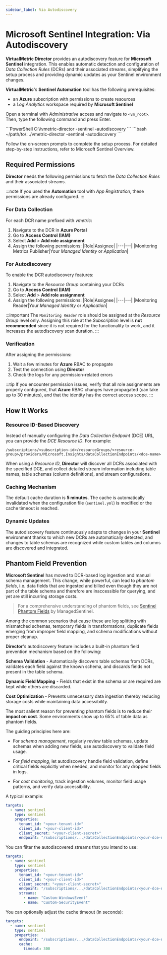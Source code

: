 ```yaml
---
sidebar_label: Via Autodiscovery
---
```


# Microsoft Sentinel Integration: Via Autodiscovery

**VirtualMetric Director** provides an autodiscovery feature for **Microsoft Sentinel** integration. This enables automatic detection and configuration of _Data Collection Rules_ (DCRs) and their associated streams, simplifying the setup process and providing dynamic updates as your Sentinel environment changes.

**VirtualMetric**'s **Sentinel Automation** tool has the following prerequisites:

- an **Azure** subscription with permissions to create resources
- a _Log Analytics_ workspace required by **Microsoft Sentinel**

Open a terminal with _Administrative_ access and navigate to `<vm_root>`. Then, type the following command and press <kb-short>Enter</kb-short>.

<Tabs>
  <TabItem value="powershell" label="PowerShell" default>
  ```PowerShell
  C:\<vm_root>\vmetric-director -sentinel -autodiscovery
  ```
  </TabItem>
  <TabItem value="bash" label="Bash">
  ```bash
  ~/path/to/<vm_root>: ./vmetric-director -sentinel -autodiscovery
  ```
  </TabItem>
</Tabs>

Follow the on-screen prompts to complete the setup process. For detailed step-by-step instructions, refer to <Topic id="sentinel-overview">Microsoft Sentinel Overview</Topic>.

## Required Permissions

**Director** needs the following permissions to fetch the _Data Collection Rules_ and their associated streams.

:::note
If you used the **Automation** tool with _App Registration_, these permissions are already configured.
:::

### For Data Collection

For each DCR name prefixed with _vmetric_:

1. Navigate to the DCR in **Azure Portal**
2. Go to **Access Control (IAM)**
3. Select **Add** > **Add role assignment**
4. Assign the following permissions:
   |Role|Assignee|
   |---|---|
   |Monitoring Metrics Publisher|Your _Managed Identity_ or _Application_|

### For Autodiscovery

To enable the DCR autodiscovery features:

1. Navigate to the _Resource Group_ containing your DCRs
2. Go to **Access Control (IAM)**
3. Select **Add** > **Add role assignment**
4. Assign the following permissions:
   |Role|Assignee|
   |---|---|
   |Monitoring Reader|Your _Managed Identity_ or _Application_|

:::important
The `Monitoring Reader` role should be assigned at the _Resource Group_ level only. Assigning this role at the _Subscription_ level is **not recommended** since it is not required for the functionality to work, and it increases the autodiscovery scan duration.
:::

### Verification

After assigning the permissions:

1. Wait a few minutes for **Azure** RBAC to propagate
2. Test the connection using **Director**
3. Check the logs for any permission-related errors

:::tip
If you encounter permission issues, verify that all role assignments are properly configured, that **Azure** RBAC changes have propagated (can take up to 30 minutes), and that the identity has the correct access scope.
:::

## How It Works

### Resource ID-Based Discovery

Instead of manually configuring the _Data Collection Endpoint_ (DCE) URL, you can provide the _DCE Resource ID_. For example:

```text
/subscriptions/<subscription-id>/resourceGroups/<resource-group>/providers/Microsoft.Insights/dataCollectionEndpoints/<dce-name>
```

When using a _Resource ID_, **Director** will discover all DCRs associated with the specified DCE, and collect detailed stream information including table names, table schemas (column definitions), and stream configurations.

### Caching Mechanism

The default cache duration is **5 minutes**. The cache is automatically invalidated when the configuration file (`sentinel.yml`) is modified or the cache timeout is reached.

### Dynamic Updates

The autodiscovery feature continuously adapts to changes in your **Sentinel** environment thanks to which new DCRs are automatically detected, and changes to table schemas are recognized while custom tables and columns are discovered and integrated.

## Phantom Field Prevention

**Microsoft Sentinel** has moved to DCR-based log ingestion and manual schema management. This change, while powerful, can lead to _phantom fields_, i.e. data fields that are ingested and billed even though they are not part of the table schema and therefore are inaccessible for querying, and yet are still incurring storage costs.

> For a comprehensive understanding of phantom fields, see [Sentinel Phantom Fields](https://www.managedsentinel.com/sentinel-phantom-fields/) by ManagedSentinel.

Among the common scenarios that cause these are log splitting with mismatched schemas, temporary fields in transformations, duplicate fields emerging from improper field mapping, and schema modifications without proper cleanup.

**Director**'s autodiscovery feature includes a built-in phantom field prevention mechanism based on the following:

**Schema Validation** - Automatically discovers table schemas from DCRs, validates each field against the known schema, and discards fields not present in the table schema.

**Dynamic Field Mapping** - Fields that exist in the schema or are required are kept while others are discarded.

**Cost Optimization** - Prevents unnecessary data ingestion thereby reducing storage costs while maintaining data accessibility.

The most salient reason for preventing phantom fields is to reduce their **impact on cost**. Some environments show up to 65% of table data as phantom fields.

The guiding principles here are:

* For _schema management_, regularly review table schemas, update schemas when adding new fields, use autodiscovery to validate field usage.

* For _field mapping_, let autodiscovery handle field validation, define critical fields explicitly when needed, and monitor for any dropped fields in logs.

* For _cost monitoring_, track ingestion volumes, monitor field usage patterns, and verify data accessibility.

A typical example:

```yaml
targets:
  - name: sentinel
    type: sentinel
    properties:
      tenant_id: "<your-tenant-id>"
      client_id: "<your-client-id>"
      client_secret: "<your-client-secret>"
      endpoint: "/subscriptions/.../dataCollectionEndpoints/<your-dce-name>"  # Use Resource ID instead of URL
```

You can filter the autodiscovered streams that you intend to use:

```yaml
targets:
  - name: sentinel
    type: sentinel
    properties:
      tenant_id: "<your-tenant-id>"
      client_id: "<your-client-id>"
      client_secret: "<your-client-secret>"
      endpoint: "/subscriptions/.../dataCollectionEndpoints/<your-dce-name>"
      streams:
        - name: "Custom-WindowsEvent"
        - name: "Custom-SecurityEvent"
```

You can optionally adjust the cache timeout (in seconds):

```yaml
targets:
  - name: sentinel
    type: sentinel
    properties:
      endpoint: "/subscriptions/.../dataCollectionEndpoints/<your-dce-name>"
      cache:
        timeout: 300
```
